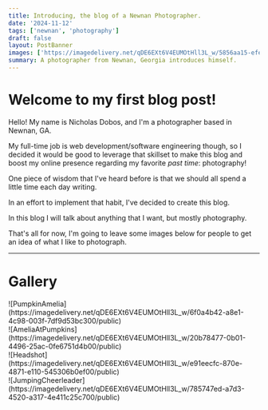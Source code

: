 ```yaml
---
title: Introducing, the blog of a Newnan Photographer.
date: '2024-11-12'
tags: ['newnan', 'photography']
draft: false
layout: PostBanner
images: ['https://imagedelivery.net/qDE6EXt6V4EUMOtHll3L_w/5856aa15-efe0-47e5-739c-a9e73795bc00/2x1Banner']
summary: A photographer from Newnan, Georgia introduces himself.
---
```


# Welcome to my first blog post!

Hello! My name is Nicholas Dobos, and I'm a photographer based in Newnan, GA. 

My full-time job is web development/software engineering though, so I decided it would be good to leverage that skillset to make this blog and boost my online presence regarding my favorite _past time_: photography!

One piece of wisdom that I've heard before is that we should all spend a little time each day writing.

In an effort to implement that habit, I've decided to create this blog. 

In this blog I will talk about anything that I want, but mostly photography.

That's all for now, I'm going to leave some images below for people to get an idea of what I like to photograph.

---

# Gallery

<div className="-mx-2 flex flex-wrap overflow-hidden xl:-mx-2">
  <div className="my-1 w-full overflow-hidden px-2 xl:my-1 xl:w-1/2 xl:px-2">
    ![PumpkinAmelia](https://imagedelivery.net/qDE6EXt6V4EUMOtHll3L_w/6f0a4b42-a8e1-4c98-003f-7df9d53bc300/public)
  </div>
  <div className="my-1 w-full overflow-hidden px-2 xl:my-1 xl:w-1/2 xl:px-2">
    ![AmeliaAtPumpkins](https://imagedelivery.net/qDE6EXt6V4EUMOtHll3L_w/20b78477-0b01-4496-25ac-0fe6751d4b00/public)
  </div>
  <div className="my-1 w-full overflow-hidden px-2 xl:my-1 xl:w-1/2 xl:px-2">
    ![Headshot](https://imagedelivery.net/qDE6EXt6V4EUMOtHll3L_w/e91eecfc-870e-4871-e110-545306b0ef00/public)
  </div>
  <div className="my-1 w-full overflow-hidden px-2 xl:my-1 xl:w-1/2 xl:px-2">
    ![JumpingCheerleader](https://imagedelivery.net/qDE6EXt6V4EUMOtHll3L_w/785747ed-a7d3-4520-a317-4e411c25c700/public)
  </div>
</div>

